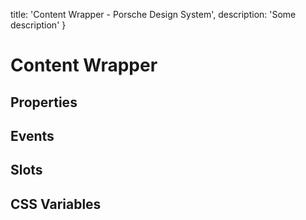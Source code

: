 
  title: 'Content Wrapper - Porsche Design System',
  description: 'Some description'
}

# Content Wrapper <ComponentStatus tagName="p-content-wrapper"></ComponentStatus>

## Properties

<ComponentMetaProps tagName="p-content-wrapper"></ComponentMetaProps>

## Events

<ComponentMetaEvents tagName="p-content-wrapper"></ComponentMetaEvents>

## Slots

<ComponentMetaSlots tagName="p-content-wrapper"></ComponentMetaSlots>

## CSS Variables

<ComponentMetaCssVariables tagName="p-content-wrapper"></ComponentMetaCssVariables>